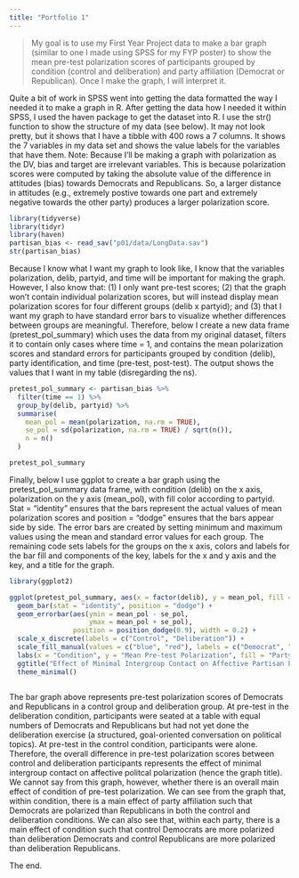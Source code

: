 ```yaml
---
title: "Portfolio 1"
---
```


> My goal is to use my First Year Project data to make a bar graph (similar to one I made using SPSS for my FYP poster) to show the mean pre-test polarization scores of participants grouped by condition (control and deliberation) and party affiliation (Democrat or Republican). Once I make the graph, I will interpret it.

Quite a bit of work in SPSS went into getting the data formatted the way I needed it to make a graph in R. After getting the data how I needed it within SPSS, I used the haven package to get the dataset into R. I use the str() function to show the structure of my data (see below). It may not look pretty, but it shows that I have a tibble with 400 rows a 7 columns. It shows the 7 variables in my data set and shows the value labels for the variables that have them.
Note: Because I'll be making a graph with polarization as the DV, bias and target are irrelevant variables. This is because polarization scores were computed by taking the absolute value of the difference in attitudes (bias) towards Democrats and Republicans. So, a larger distance in attitudes (e.g., extremely postive towards one part and extremely negative towards the other party) produces a larger polarization score.

```r
library(tidyverse) 
library(tidyr)
library(haven)
partisan_bias <- read_sav("p01/data/LongData.sav")
str(partisan_bias)
```

Because I know what I want my graph to look like, I know that the variables polarization, delib, partyid, and time will be important for making the graph. However, I also know that: (1) I only want pre-test scores; (2) that the graph won't contain individual polarization scores, but will instead display mean polarization scores for four different groups (delib x partyid); and (3) that I want my graph to have standard error bars to visualize whether differences between groups are meaningful. Therefore, below I create a new data frame (pretest_pol_summary) which uses the data from my original dataset, filters it to contain only cases where time = 1, and contains the mean polarization scores and standard errors for participants grouped by condition (delib), party identification, and time (pre-test, post-test). The output shows the values that I want in my table (disregarding the ns).

```r
pretest_pol_summary <- partisan_bias %>%
  filter(time == 1) %>%
  group_by(delib, partyid) %>% 
  summarise(
    mean_pol = mean(polarization, na.rm = TRUE),
    se_pol = sd(polarization, na.rm = TRUE) / sqrt(n()),
    n = n()
  )

pretest_pol_summary

```

Finally, below I use ggplot to create a bar graph using the pretest_pol_summary data frame, with condition (delib) on the x axis, polarization on the y axis (mean_pol), with fill color according to partyid. Stat = "identity" ensures that the bars represent the actual values of mean polarization scores and position = "dodge" ensures that the bars appear side by side. The error bars are created by setting minimum and maximum values using the mean and standard error values for each group. The remaining code sets labels for the groups on the x axis, colors and labels for the bar fill and components of the key, labels for the x and y axis and the key, and a title for the graph.

```r
library(ggplot2)

ggplot(pretest_pol_summary, aes(x = factor(delib), y = mean_pol, fill = factor(partyid))) +
  geom_bar(stat = "identity", position = "dodge") +
  geom_errorbar(aes(ymin = mean_pol - se_pol, 
                    ymax = mean_pol + se_pol),
                position = position_dodge(0.9), width = 0.2) +
  scale_x_discrete(labels = c("Control", "Deliberation")) +
  scale_fill_manual(values = c("blue", "red"), labels = c("Democrat", "Republican")) +
  labs(x = "Condition", y = "Mean Pre-test Polarization", fill = "Party ID") +
  ggtitle("Effect of Minimal Intergroup Contact on Affective Partisan Polarization") +
  theme_minimal()
  
```

The bar graph above represents pre-test polarization scores of Democrats and Republicans in a control group and deliberation group. At pre-test in the deliberation condition, participants were seated at a table with equal numbers of Democrats and Republicans but had not yet done the deliberation exercise (a structured, goal-oriented conversation on political topics). At pre-test in the control condition, participants were alone. Therefore, the overall difference in pre-test polarization scores between control and deliberation participants represents the effect of minimal intergroup contact on affective politcal polarization (hence the graph title). We cannot say from this graph, however, whether there is an overall main effect of condition of pre-test polarization. We can see from the graph that, within condition, there is a main effect of party affiliation such that Democrats are polarized than Republicans in both the control and deliberation conditions. We can also see that, within each party, there is a main effect of condition such that control Democrats are more polarized than deliberation Democrats and control Republicans are more polarized than deliberation Republicans.

The end.

